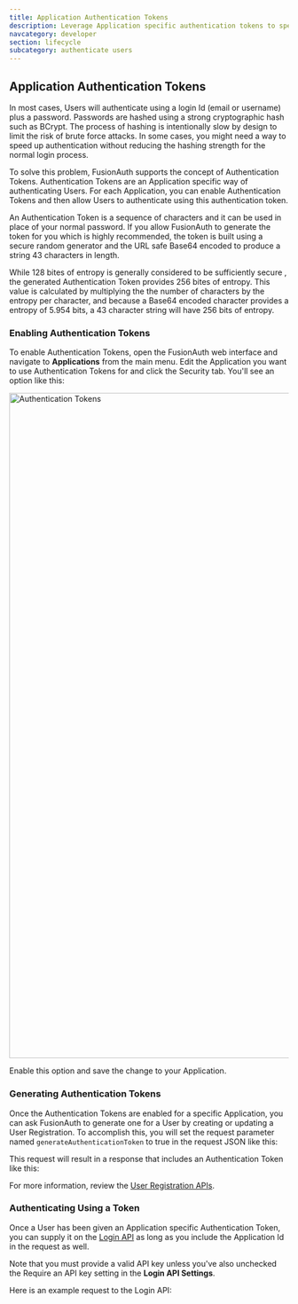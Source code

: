 ```yaml
---
title: Application Authentication Tokens
description: Leverage Application specific authentication tokens to speed up certain authentication tasks.
navcategory: developer
section: lifecycle
subcategory: authenticate users
---
```


## Application Authentication Tokens

In most cases, Users will authenticate using a login Id (email or username) plus a password. Passwords are hashed using a strong cryptographic
hash such as BCrypt. The process of hashing is intentionally slow by design to limit the risk of brute force attacks. In some cases, you might need
a way to speed up authentication without reducing the hashing strength for the normal login process.

To solve this problem, FusionAuth supports the concept of Authentication Tokens. Authentication Tokens are an Application specific way of
authenticating Users. For each Application, you can enable Authentication Tokens and then allow Users to authenticate using this authentication token.

An Authentication Token is a sequence of characters and it can be used in place of your normal password. If you allow FusionAuth to generate the
token for you which is highly recommended, the token is built using a secure random generator and the URL safe Base64 encoded to produce a string 43 characters in length.

While 128 bites of entropy is generally considered to be sufficiently secure , the generated Authentication Token provides 256 bites of entropy. This value is calculated
by multiplying the the number of characters by the entropy per character, and because a Base64 encoded character provides a entropy of 5.954 bits, a 43 character string will have 256 bits of entropy.

### Enabling Authentication Tokens

To enable Authentication Tokens, open the FusionAuth web interface and navigate to <strong>Applications</strong> from the main menu. Edit the Application you want to use Authentication Tokens for and click the Security tab. You'll see an option like this:

<img src="/img/docs/lifecycle/authenticate-users/authentication-token.png" alt="Authentication Tokens" width="1200" role="shadowed" />

Enable this option and save the change to your Application.

### Generating Authentication Tokens

Once the Authentication Tokens are enabled for a specific Application, you can ask FusionAuth to generate one for a User by creating or
updating a User Registration. To accomplish this, you will set the request parameter named `generateAuthenticationToken` to true in
the request JSON like this:

<API method="PUT" uri="/api/user/registration"/>

<JSON title="Example Request JSON" src="user-registrations/create-request-with-authentication-token.json" />

This request will result in a response that includes an Authentication Token like this:

<JSON title="Example Response JSON" src="user-registrations/response-with-authentication-token.json" />

For more information, review the [User Registration APIs](/docs/apis/registrations).

### Authenticating Using a Token

Once a User has been given an Application specific Authentication Token, you can supply it on the [Login API](/docs/apis/login) as long as
you include the Application Id in the request as well.

Note that you must provide a valid API key unless you've also unchecked the <InlineField>Require an API key</InlineField> setting in the <strong>Login API Settings</strong>.

Here is an example request to the Login API:

<JSON title="Example Request JSON" src="login/request-with-authentication-token.json" />

